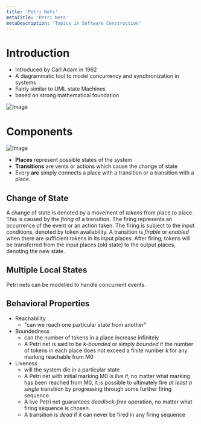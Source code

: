 ```yaml
---
title: 'Petri Nets'
metaTitle: 'Petri Nets'
metaDescription: 'Topics in Software Construction'
---
```


# Introduction

- Introduced by Carl Adam in 1962
- A diagrammatic tool to model concurrency and synchronization in systems
- Fairly similar to UML state Machines
- based on strong mathematical foundation

![Image](https://upload.wikimedia.org/wikipedia/commons/d/d7/Animated_Petri_net_commons.gif)

# Components

![Image](https://www.researchgate.net/profile/Annegret_Wagler/publication/51495799/figure/fig1/AS:214373386723329@1428122006347/Petri-net-elements-and-the-representation-of-a-chemical-reaction-in-the-form-of-a-Petri.png)

- **Places** represent possible states of the system
- **Transitions** are vents or actions which cause the change of state
- Every **arc** simply connects a place with a transition or a transition with a place.

## Change of State

A change of state is denoted by a movement of _tokens_ from place to place. This is caused by the _firing_ of a transition. The firing represents an occurrence of the event or an action taken. The firing is subject to the input conditions, denoted by token availability. A transition is _firable_ or _enabled_ when there are sufficient tokens in its input places. After firing, tokens will be transferred from the input places (old state) to the output places, denoting the new state.

## Multiple Local States

Petri nets can be modelled to handle concurrent events.

## Behavioral Properties

- Reachability
  - "can we reach one particular state from another"
- Boundedness
  - can the number of tokens in a place increase infinitely
  - A Petri net is said to be _k-bounded_ or simply _bounded_ if the number of tokens in each place does not exceed a finite number $k$ for any marking reachable from M0
- Liveness
  - will the system die in a particular state
  - A Petri net with initial marking M0 is _live_ if, no matter what marking has been reached from M0, it is possible to ultimately fire _at least a single_ transition by progressing through some further firing sequence.
  - A live Petri net guarantees _deadlock-free_ operation, no matter what firing sequence is chosen.
  - A transition is _dead_ if it can never be fired in any firing sequence
